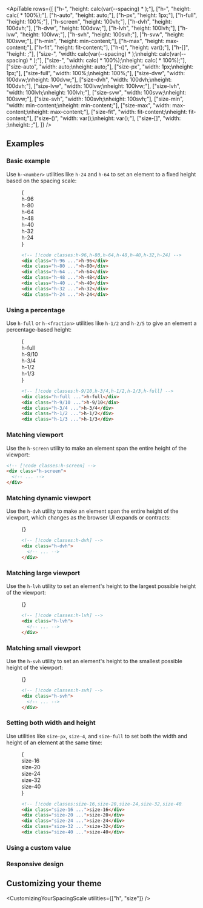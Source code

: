 

<ApiTable
  rows={[
    ["h-<number>", "height: calc(var(--spacing) * <number>);"],
    ["h-<fraction>", "height: calc(<fraction> * 100%);"],
    ["h-auto", "height: auto;"],
    ["h-px", "height: 1px;"],
    ["h-full", "height: 100%;"],
    ["h-screen", "height: 100vh;"],
    ["h-dvh", "height: 100dvh;"],
    ["h-dvw", "height: 100dvw;"],
    ["h-lvh", "height: 100lvh;"],
    ["h-lvw", "height: 100lvw;"],
    ["h-svh", "height: 100svh;"],
    ["h-svw", "height: 100svw;"],
    ["h-min", "height: min-content;"],
    ["h-max", "height: max-content;"],
    ["h-fit", "height: fit-content;"],
    ["h-(<custom-property>)", "height: var(<custom-property>);"],
    ["h-[<value>]", "height: <value>;"],
    ["size-<number>", "width: calc(var(--spacing) * <number>);\nheight: calc(var(--spacing) * <number>);"],
    ["size-<fraction>", "width: calc(<fraction> * 100%);\nheight: calc(<fraction> * 100%);"],
    ["size-auto", "width: auto;\nheight: auto;"],
    ["size-px", "width: 1px;\nheight: 1px;"],
    ["size-full", "width: 100%;\nheight: 100%;"],
    ["size-dvw", "width: 100dvw;\nheight: 100dvw;"],
    ["size-dvh", "width: 100dvh;\nheight: 100dvh;"],
    ["size-lvw", "width: 100lvw;\nheight: 100lvw;"],
    ["size-lvh", "width: 100lvh;\nheight: 100lvh;"],
    ["size-svw", "width: 100svw;\nheight: 100svw;"],
    ["size-svh", "width: 100svh;\nheight: 100svh;"],
    ["size-min", "width: min-content;\nheight: min-content;"],
    ["size-max", "width: max-content;\nheight: max-content;"],
    ["size-fit", "width: fit-content;\nheight: fit-content;"],
    ["size-(<custom-property>)", "width: var(<custom-property>);\nheight: var(<custom-property>);"],
    ["size-[<value>]", "width: <value>;\nheight: <value>;"],
  ]}
/>

## Examples

### Basic example

Use `h-<number>` utilities like `h-24` and `h-64` to set an element to a fixed height based on the spacing scale:

<Figure>

<Example>
  {
    <div className="flex items-end justify-center space-x-4 font-mono text-xs font-bold text-white">
      <div className="relative flex h-96 w-8 items-end justify-center rounded-lg bg-blue-500">
        <div className="mb-4 -rotate-90 text-left text-nowrap">h-96</div>
      </div>
      <div className="relative flex h-80 w-8 items-end justify-center rounded-lg bg-blue-500">
        <div className="mb-4 -rotate-90 text-left text-nowrap">h-80</div>
      </div>
      <div className="relative flex h-64 w-8 items-end justify-center rounded-lg bg-blue-500">
        <div className="mb-4 -rotate-90 text-left text-nowrap">h-64</div>
      </div>
      <div className="relative flex h-48 w-8 items-end justify-center rounded-lg bg-blue-500">
        <div className="mb-4 -rotate-90 text-left text-nowrap">h-48</div>
      </div>
      <div className="relative flex h-40 w-8 items-end justify-center rounded-lg bg-blue-500">
        <div className="mb-4 -rotate-90 text-left text-nowrap">h-40</div>
      </div>
      <div className="relative flex h-32 w-8 items-end justify-center rounded-lg bg-blue-500">
        <div className="mb-4 -rotate-90 text-left text-nowrap">h-32</div>
      </div>
      <div className="relative flex h-24 w-8 items-end justify-center rounded-lg bg-blue-500">
        <div className="mb-4 -rotate-90 text-left text-nowrap">h-24</div>
      </div>
    </div>
  }
</Example>

```html
<!-- [!code classes:h-96,h-80,h-64,h-48,h-40,h-32,h-24] -->
<div class="h-96 ...">h-96</div>
<div class="h-80 ...">h-80</div>
<div class="h-64 ...">h-64</div>
<div class="h-48 ...">h-48</div>
<div class="h-40 ...">h-40</div>
<div class="h-32 ...">h-32</div>
<div class="h-24 ...">h-24</div>
```

</Figure>

### Using a percentage

Use `h-full` or `h-<fraction>` utilities like `h-1/2` and `h-2/5` to give an element a percentage-based height:

<Figure>

<Example>
  {
    <div className="flex h-96 items-end justify-center space-x-4 font-mono text-xs font-bold text-white">
      <div className="relative flex h-full items-end">
        <Stripes border className="absolute inset-0 h-full rounded-lg" />
        <div className="relative flex h-full w-8 items-end justify-center rounded-lg bg-sky-500">
          <div className="mb-6 -rotate-90 text-left text-nowrap">h-full</div>
        </div>
      </div>
      <div className="relative flex h-full items-end">
        <Stripes border className="absolute inset-0 h-full rounded-lg" />
        <div className="relative flex h-9/10 w-8 items-end justify-center rounded-lg bg-sky-500">
          <div className="mb-6 -rotate-90 text-left text-nowrap">h-9/10</div>
        </div>
      </div>
      <div className="relative flex h-full items-end">
        <Stripes border className="absolute inset-0 h-full rounded-lg" />
        <div className="relative flex h-3/4 w-8 items-end justify-center rounded-lg bg-sky-500">
          <div className="mb-6 -rotate-90 text-left text-nowrap">h-3/4</div>
        </div>
      </div>
      <div className="relative flex h-full items-end">
        <Stripes border className="absolute inset-0 h-full rounded-lg" />
        <div className="relative flex h-1/2 w-8 items-end justify-center rounded-lg bg-sky-500">
          <div className="mb-6 -rotate-90 text-left text-nowrap">h-1/2</div>
        </div>
      </div>
      <div className="relative flex h-full items-end">
        <Stripes border className="absolute inset-0 h-full rounded-lg" />
        <div className="relative flex h-1/3 w-8 items-end justify-center rounded-lg bg-sky-500">
          <div className="mb-6 -rotate-90 text-left text-nowrap">h-1/3</div>
        </div>
      </div>
    </div>
  }
</Example>

```html
<!-- [!code classes:h-9/10,h-3/4,h-1/2,h-1/3,h-full] -->
<div class="h-full ...">h-full</div>
<div class="h-9/10 ...">h-9/10</div>
<div class="h-3/4 ...">h-3/4</div>
<div class="h-1/2 ...">h-1/2</div>
<div class="h-1/3 ...">h-1/3</div>
```

</Figure>

### Matching viewport

Use the `h-screen` utility to make an element span the entire height of the viewport:

```html
<!-- [!code classes:h-screen] -->
<div class="h-screen">
  <!-- ... -->
</div>
```

### Matching dynamic viewport

Use the `h-dvh` utility to make an element span the entire height of the viewport, which changes as the browser UI expands or contracts:

<Figure hint="Scroll the viewport to see the viewport height change">

<Example padding={false}>
  {<DynamicViewportExample unit="dvh" colorStyles="dark:bg-pink-500 bg-pink-500 border border-pink-400" />}
</Example>

```html
<!-- [!code classes:h-dvh] -->
<div class="h-dvh">
  <!-- ... -->
</div>
```

</Figure>

### Matching large viewport

Use the `h-lvh` utility to set an element's height to the largest possible height of the viewport:

<Figure hint="Scroll the viewport to see the viewport height change">

<Example padding={false}>
  {<DynamicViewportExample unit="lvh" colorStyles="dark:bg-indigo-500 bg-indigo-500 border border-indigo-400" />}
</Example>

```html
<!-- [!code classes:h-lvh] -->
<div class="h-lvh">
  <!-- ... -->
</div>
```

</Figure>

### Matching small viewport

Use the `h-svh` utility to set an element's height to the smallest possible height of the viewport:

<Figure hint="Scroll the viewport to see the viewport height change">

<Example padding={false}>
  {<DynamicViewportExample unit="svh" colorStyles="dark:bg-purple-500 bg-purple-500 border border-purple-400" />}
</Example>

```html
<!-- [!code classes:h-svh] -->
<div class="h-svh">
  <!-- ... -->
</div>
```

</Figure>

### Setting both width and height

Use utilities like `size-px`, `size-4`, and `size-full` to set both the width and height of an element at the same time:

<Figure>

<Example>
  {
    <div className="grid grid-flow-col justify-center gap-4 text-center font-mono text-xs font-bold text-white">
      <div className="grid size-16 items-center justify-center rounded-lg bg-indigo-500">size-16</div>
      <div className="grid size-20 items-center justify-center rounded-lg bg-indigo-500">size-20</div>
      <div className="grid size-24 items-center justify-center rounded-lg bg-indigo-500">size-24</div>
      <div className="hidden size-32 items-center justify-center rounded-lg bg-indigo-500 sm:grid">size-32</div>
      <div className="hidden size-40 items-center justify-center rounded-lg bg-indigo-500 md:grid">size-40</div>
    </div>
  }
</Example>

```html
<!-- [!code classes:size-16,size-20,size-24,size-32,size-40] -->
<div class="size-16 ...">size-16</div>
<div class="size-20 ...">size-20</div>
<div class="size-24 ...">size-24</div>
<div class="size-32 ...">size-32</div>
<div class="size-40 ...">size-40</div>
```

</Figure>

### Using a custom value

<UsingACustomValue utility="h" value="32rem" name="height" variable="height" />

### Responsive design

<ResponsiveDesign property="height" defaultClass="h-1/2" featuredClass="h-full" />

## Customizing your theme

<CustomizingYourSpacingScale utilities={["h", "size"]} />
